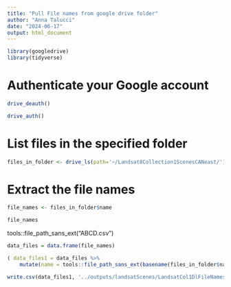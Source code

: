 ```yaml
---
title: "Pull File names from google drive folder"
author: "Anna Talucci"
date: "2024-06-17"
output: html_document
---
```



```r
library(googledrive)
library(tidyverse)
```
# Authenticate your Google account
```r
drive_deauth()
```


```r
drive_auth()
```

# List files in the specified folder

```r
files_in_folder <- drive_ls(path='~/Landsat8Collection1ScenesCANeast/')
```


# Extract the file names
```r
file_names <- files_in_folder$name
```

```r
file_names
```
tools::file_path_sans_ext("ABCD.csv")
```r
data_files = data.frame(file_names)
```

```r
( data_files1 = data_files %>% 
    mutate(name = tools::file_path_sans_ext(basename(files_in_folder$name))) )
```



```r
write.csv(data_files1, '../outputs/landsatScenes/LandsatCol1DlFileNamesCanEast.csv', row.names=F)
```
